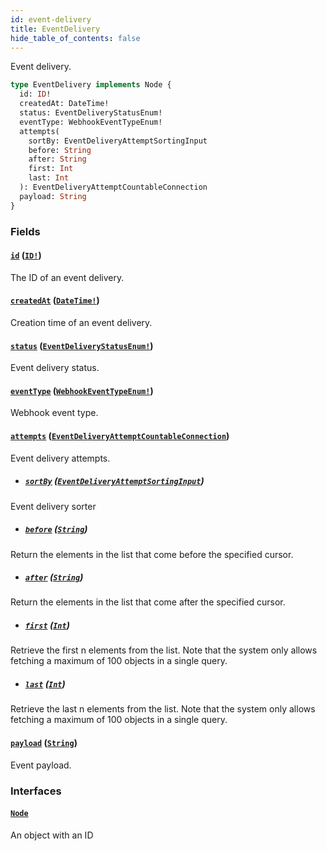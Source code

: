 ```yaml
---
id: event-delivery
title: EventDelivery
hide_table_of_contents: false
---
```


Event delivery.

```graphql
type EventDelivery implements Node {
  id: ID!
  createdAt: DateTime!
  status: EventDeliveryStatusEnum!
  eventType: WebhookEventTypeEnum!
  attempts(
    sortBy: EventDeliveryAttemptSortingInput
    before: String
    after: String
    first: Int
    last: Int
  ): EventDeliveryAttemptCountableConnection
  payload: String
}
```

### Fields

#### [`id`](#) ([`ID!`](../../../developer/api-reference/scalars/id))

The ID of an event delivery.

#### [`createdAt`](#) ([`DateTime!`](../../../developer/api-reference/scalars/date-time))

Creation time of an event delivery.

#### [`status`](#) ([`EventDeliveryStatusEnum!`](../../../developer/api-reference/enums/event-delivery-status-enum))

Event delivery status.

#### [`eventType`](#) ([`WebhookEventTypeEnum!`](../../../developer/api-reference/enums/webhook-event-type-enum))

Webhook event type.

#### [`attempts`](#) ([`EventDeliveryAttemptCountableConnection`](../../../developer/api-reference/objects/event-delivery-attempt-countable-connection))

Event delivery attempts.

- ##### [`sortBy`](#) ([`EventDeliveryAttemptSortingInput`](../../../developer/api-reference/inputs/event-delivery-attempt-sorting-input))

Event delivery sorter

- ##### [`before`](#) ([`String`](../../../developer/api-reference/scalars/string))

Return the elements in the list that come before the specified cursor.

- ##### [`after`](#) ([`String`](../../../developer/api-reference/scalars/string))

Return the elements in the list that come after the specified cursor.

- ##### [`first`](#) ([`Int`](../../../developer/api-reference/scalars/int))

Retrieve the first n elements from the list. Note that the system only allows fetching a maximum of 100 objects in a single query.

- ##### [`last`](#) ([`Int`](../../../developer/api-reference/scalars/int))

Retrieve the last n elements from the list. Note that the system only allows fetching a maximum of 100 objects in a single query.

#### [`payload`](#) ([`String`](../../../developer/api-reference/scalars/string))

Event payload.

### Interfaces

#### [`Node`](../../../developer/api-reference/interfaces/node)

An object with an ID
